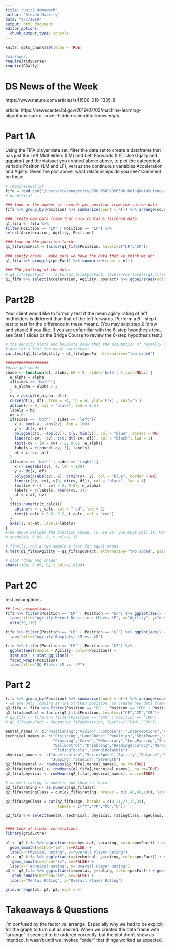 ```yaml
---
title: "Unit3_Homework"
author: "Steven Garrity"
date: "9/7/2019"
output: html_document
editor_options: 
  chunk_output_type: console
---
```


```r
knitr::opts_chunk$set(echo = TRUE)

#packages:
require(tidyverse)
require(GGally)
```

# DS News of the Week
https://www.nature.com/articles/s41586-019-1335-8

article: https://newscenter.lbl.gov/2019/07/03/machine-learning-algorithms-can-uncover-hidden-scientific-knowledge/

# Part 1A
Using the FIFA player data set, filter the data set to create a dataframe that has just the Left Midfielders (LM) and Left Forwards (LF). Use Ggally and ggpairs() and the dataset you created above above, to plot the categorical variable Position (LM and LF), versus the continuous variables Acceleration and Agility. Given the plot above, what relationships do you see?  Comment on these.
```r
# require(GGally)
fifa = read.csv("/Users/stevengarrity/SMU_MSDS/DS6306_DoingDataScience/DDS_Git/Unit 3/FIFA Players.csv", header = TRUE)
# head(fifa)

### look at the number of records per position from the native data:
fifa %>% group_by(Position) %>% summarize(count = n()) %>% arrange(count) %>% print(n=30)

### create new data frame that only contains filtered data:
q1_fifa <- fifa %>%
filter(Position == "LM" | Position == "LF") %>%
select(Acceleration, Agility, Position) 

###clean up the position factor
q1_fifa$posFact = factor(q1_fifa$Position, levels=c("LF","LM"))

### sanity check...make sure we have the data that we think we do:
q1_fifa %>% group_by(posFact) %>% summarize(count = n())

### EDA plotting of the data:
# q1_fifa$posFact <- factor(q1_fifa$posFact, levels=rev(levels(q1_fifa$posFact)))
q1_fifa %>% select(Acceleration, Agility, posFact) %>% ggpairs(aes(color=posFact, alpha=0.2)) + ggtitle("LM vs LF EDA")
```

# Part2B
Your client would like to formally test if the mean agility rating of left midfielders is different than that of the left forwards.  Perform a 6 – step t-test to test for the difference in these means.  (You may skip step 2 (draw and shade) if you like.  If you are unfamiliar with the 6-step hypothesis test, see Stat 1 slides or the Bridge Course to review the 6-step hypothesis test.)
```r
# the density plots and boxplots show that the assumption of normally distributed samples appears to be valid (there is some left skew in both distributions, so we should use some caution in interpretation)
# now let's test for equal variances:
var.test(q1_fifa$Agility ~ q1_fifa$posFa, alternative="two.sided")

###################
#draw and shade
shade <- function(df, alpha, h0 = 0, sides='both', t_calc=NULL) {
  e_alpha = alpha
  if(sides == 'both'){
    e_alpha = alpha / 2
  }
  cv = abs(qt(e_alpha, df))
  curve(dt(x, df), from = -4, to = 4, ylab='P(x)', xaxt='n') 
  abline(v = 0, col = "black", lwd = 0.5)
  labels = h0
  at = 0
  if(sides == 'both' | sides == 'left'){
    x <- seq(-4, -abs(cv), len = 100) 
    y <- dt(x, df)
    polygon(c(x, -abs(cv)), c(y, min(y)), col = "blue", border = NA)
    lines(c(-cv, -cv), c(0, dt(-cv, df)), col = "black", lwd = 1)
    text(-cv - (4 - cv) / 2, 0.05, e_alpha)
    labels = c(round(-cv, 3), labels)
    at = c(-cv, at)
  }
  if(sides == 'both' | sides == 'right'){
    x <- seq(abs(cv), 4, len = 100)
    y <- dt(x, df)
    polygon(c(abs(cv), x), c(min(y), y), col = "blue", border = NA)
    lines(c(cv, cv), c(0, dt(cv, df)), col = "black", lwd = 1)
    text(cv + (4 - cv) / 2, 0.05, e_alpha)
    labels = c(labels, round(cv, 3))
    at = c(at, cv)
  }
  if(is.numeric(t_calc)){
    abline(v = t_calc, col = "red", lwd = 2)
    text(t_calc + 0.5, 0.2, t_calc, col = "red")
  }
  axis(1, at=at, labels=labels)
}
#The above defines the function shade. To use it, you must call it. More examples are in the comments above.
# shade(49, 0.05, 0, t_calc=1.1)

# finally, run a two-sample t-test for equal means
t.test(q1_fifa$Agility ~ q1_fifa$posFact, alternative="two.sided", paired=FALSE, var.equal=TRUE, conf.level = 0.95)

# plot "draw and shade"
shade(1108, 0.05, 0, t_calc=1.8109)
```

# Part 2C
test assumptions
```r
## test assumptions:
fifa %>% filter(Position == "LM" | Position == "LF") %>% ggplot(aes(x = Agility, fill = Position)) + geom_density() + facet_wrap(~Position) + 
  labs(title="Agility Kernel Densities: LM vs. LF", x="Agility", y="density") +
  xlim(30,110)

fifa %>% filter(Position == "LM" | Position == "LF") %>% ggplot(aes(x = Position, y = Agility, fill = Position)) + geom_boxplot() + 
  labs(title="Agility Boxplots: LM vs. LF")

fifa %>% filter(Position == "LM" | Position == "LF") %>% 
  ggplot(aes(sample = Agility, color=Position)) + 
  stat_qq() + stat_qq_line() +
  facet_wrap(~Position)
  labs(title="QQ Plots: LM vs. LF")
```

# Part 2
```r
fifa %>% group_by(Position) %>% summarize(count = n()) %>% arrange(count) %>% print(n=30)
# we are only looking at the Striker position, so create new data frame
q2_fifa <- fifa %>% filter(Position == "CF" | Position == "CM" | Position == "CB")
q2_fifa$posFact = factor(q2_fifa$Position, levels=c("CF","CM","CB"))
# q2_fifa <- fifa %>% filter(Position == "CAM" | Position == "CDM")
# q2_fifa$posFact = factor(q2_fifa$Position, levels=c("CAM","CDM"))

mental_names <- c("Positioning","Vision","Composure","Interceptions","Aggression")
technical_names <- c("Finishing","LongShots","Penalties","ShotPower","Volleys",
                     "Crossing","Curve","FKAccuracy","LongPassing","ShortPassing",
                     "BallControl","Dribbling","HeadingAccuracy","Marking",
                     "SlidingTackle","StandingTackle")
physical_names <- c("Acceleration","SprintSpeed","Agility","Balance","Reactions",
                    "Jumping","Stamina","Strength")
q2_fifa$mental <- rowMeans(q2_fifa[,mental_names], na.rm=TRUE)
q2_fifa$technical <- rowMeans(q2_fifa[,technical_names], na.rm=TRUE)
q2_fifa$physical <- rowMeans(q2_fifa[,physical_names], na.rm=TRUE)

# convert rating to numeric and then to factor
q2_fifa$rating <- as.numeric(q2_fifa$ST)
q2_fifa$ratingClass = cut(q2_fifa$rating, breaks = c(0,40,60,100), labels = c("Low","Medium","High"))

q2_fifa$ageClass = cut(q2_fifa$Age, breaks = c(0,21,27,33,39), 
                       labels = c("Y","YM","MO","O"))

q2_fifa %>% select(mental, technical, physical, ratingClass, ageClass, posFact) %>%  ggpairs(aes(color=posFact, alpha=0.5))


#### Look at linear correlations
library(gridExtra)

p1 <- q2_fifa %>% ggplot(aes(x=physical, y=rating, color=posFact)) + geom_point(size=0.5, alpha=0.5) +
  geom_smooth(method="lm", se=FALSE) +
  labs(x="Physical Rating", y="Overall Player Rating")
p2 <- q2_fifa %>% ggplot(aes(x=technical, y=rating, color=posFact)) + geom_point(size=0.5, alpha=0.5) +
   geom_smooth(method="lm", se=FALSE) +
  labs(x="Technical Rating", y="Overall Player Rating")
p3 <- q2_fifa %>% ggplot(aes(x=mental, y=rating, color=posFact)) + geom_point(size=0.5, alpha=0.5) +
   geom_smooth(method="lm", se=FALSE) +
  labs(x="Mental Rating", y="Overall Player Rating")

grid.arrange(p1, p2, p3, ncol = 1)
```

# Takeaways & Questions
I'm confused by the factor vs. arrange. Especially why we had to be explicit for the graph to turn out as desired. When we created the data frame with "arrange" it seemed to be ordered correctly, but the plot didn't show as intended. It wasn't until we invoked "order" that things worked as expected.

